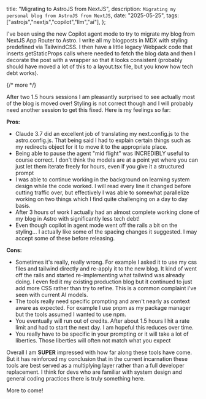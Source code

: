  title:
    "Migrating to AstroJS from NextJS",
  description: `Migrating my personal blog from AstroJS from NextJS`,
  date: "2025-05-25",
  tags: ["astrojs","nextjs","copilot","llm","ai"],
};

I've been using the new Copilot agent mode to try to migrate my blog from NextJS App Router to Astro. I write all my blogposts in MDX with styling predefined via TailwindCSS. I then have a little legacy Webpack code that inserts getStaticProps calls where needed to fetch the blog data and then I decorate the post with a wrapper so that it looks consistent (probably should have moved a lot of this to a layout.tsx file, but you know how tech debt works).

{/* more */}

After two 1.5 hours sessions I am pleasantly surprised to see actually most of the blog is moved over! Styling is not correct though and I will probably need another session to get this fixed. Here is my feelings so far:

**Pros:**

- Claude 3.7 did an excellent job of translating my next.config.js to the astro.config.js. That being said I had to explain certain things such as my redirects object for it to move it to the appropriate place.
- Being able to pause the agent "mid flight" was INCREDIBLY useful to course correct. I don't think the models are at a point yet where you can just let them iterate freely for hours, even if you give it a structured prompt
- I was able to continue working in the background on learning system design while the code worked. I will read every line it changed before cutting traffic over, but effectively I was able to somewhat parallelize working on two things which I find quite challenging on a day to day basis.
- After 3 hours of work I actually had an almost complete working clone of my blog in Astro with significantly less tech debt!
- Even though copilot in agent mode went off the rails a bit on the styling... I actually like some of the spacing changes it suggested. I may accept some of these before releasing.

**Cons:**
- Sometimes it's really, really wrong. For example I asked it to use my css files and tailwind directly and re-apply it to the new blog. It kind of went off the rails and started re-implementing what tailwind was already doing. I even fed it my existing production blog but it continued to just add more CSS rather than try to refine. This is a common complaint i've seen with current AI models.
- The tools really need specific prompting and aren't nearly as context aware as expected. For example I use pnpm as my package manager but the tools assumed I wanted to use npm.
- You eventually will run out of credits. After about 1.5 hours I hit a rate limit and had to start the next day. I am hopeful this reduces over time.
- You really have to be specific in your prompting or it will take a lot of liberties. Those liberties will often not match what you expect

Overall I am __SUPER__ impressed with how far along these tools have come. But it has reinforced my conclusion that in the current incarnation these tools are best served as a multiplying layer rather than a full developer replacement. I think for devs who are familiar with system design and general coding practices there is truly something here.

More to come!